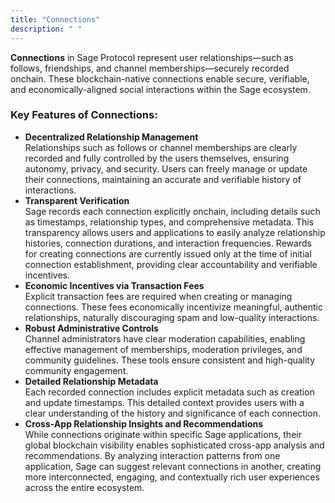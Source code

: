 ```yaml
---
title: "Connections"
description: " "
---
```


**Connections** in Sage Protocol represent user relationships—such as follows, friendships, and channel memberships—securely recorded onchain. These blockchain-native connections enable secure, verifiable, and economically-aligned social interactions within the Sage ecosystem.

### Key Features of Connections:

- **Decentralized Relationship Management**\
  Relationships such as follows or channel memberships are clearly recorded and fully controlled by the users themselves, ensuring autonomy, privacy, and security. Users can freely manage or update their connections, maintaining an accurate and verifiable history of interactions.
- **Transparent Verification**\
  Sage records each connection explicitly onchain, including details such as timestamps, relationship types, and comprehensive metadata. This transparency allows users and applications to easily analyze relationship histories, connection durations, and interaction frequencies. Rewards for creating connections are currently issued only at the time of initial connection establishment, providing clear accountability and verifiable incentives.
- **Economic Incentives via Transaction Fees**\
  Explicit transaction fees are required when creating or managing connections. These fees economically incentivize meaningful, authentic relationships, naturally discouraging spam and low-quality interactions.
- **Robust Administrative Controls**\
  Channel administrators have clear moderation capabilities, enabling effective management of memberships, moderation privileges, and community guidelines. These tools ensure consistent and high-quality community engagement.
- **Detailed Relationship Metadata**\
  Each recorded connection includes explicit metadata such as creation and update timestamps. This detailed context provides users with a clear understanding of the history and significance of each connection.
- **Cross-App Relationship Insights and Recommendations**\
  While connections originate within specific Sage applications, their global blockchain visibility enables sophisticated cross-app analysis and recommendations. By analyzing interaction patterns from one application, Sage can suggest relevant connections in another, creating more interconnected, engaging, and contextually rich user experiences across the entire ecosystem.